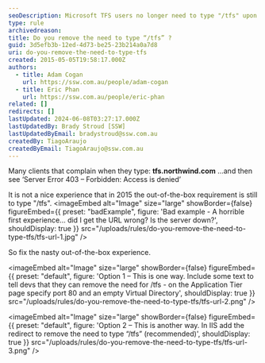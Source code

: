 ```yaml
---
seoDescription: Microsoft TFS users no longer need to type "/tfs" upon login, streamlining their experience.
type: rule
archivedreason:
title: Do you remove the need to type “/tfs” ?
guid: 3d5efb3b-12ed-4d73-be25-23b214a0a7d8
uri: do-you-remove-the-need-to-type-tfs
created: 2015-05-05T19:58:17.000Z
authors:
  - title: Adam Cogan
    url: https://ssw.com.au/people/adam-cogan
  - title: Eric Phan
    url: https://ssw.com.au/people/eric-phan
related: []
redirects: []
lastUpdated: 2024-06-08T03:27:17.000Z
lastUpdatedBy: Brady Stroud [SSW]
lastUpdatedByEmail: bradystroud@ssw.com.au
createdBy: TiagoAraujo
createdByEmail: TiagoAraujo@ssw.com.au
---
```


Many clients that complain when they type: **tfs.northwind.com**
...and then see ‘Server Error 403 – Forbidden: Access is denied’

It is not a nice experience that in 2015 the out-of-the-box requirement is still to type "/tfs".
<imageEmbed
  alt="Image"
  size="large"
  showBorder={false}
  figureEmbed={{
    preset: "badExample",
    figure: 'Bad example - A horrible first experience... did I get the URL wrong? Is the server down?',
    shouldDisplay: true
  }}
  src="/uploads/rules/do-you-remove-the-need-to-type-tfs/tfs-url-1.jpg"
/>

So fix the nasty out-of-the-box experience.


<imageEmbed
  alt="Image"
  size="large"
  showBorder={false}
  figureEmbed={{
    preset: "default",
    figure: 'Option 1 – This is one way. Include some text to tell devs that they can remove the need for /tfs - on the Application Tier page specify port 80 and an empty Virtual Directory',
    shouldDisplay: true
  }}
  src="/uploads/rules/do-you-remove-the-need-to-type-tfs/tfs-url-2.png"
/>


<imageEmbed
  alt="Image"
  size="large"
  showBorder={false}
  figureEmbed={{
    preset: "default",
    figure: 'Option 2 – This is another way. In IIS add the redirect to remove the need to type “/tfs” (recommended)',
    shouldDisplay: true
  }}
  src="/uploads/rules/do-you-remove-the-need-to-type-tfs/tfs-url-3.png"
/>
